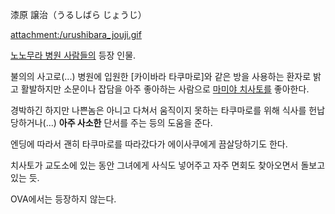 漆原 譲治（うるしばら じょうじ）

attachment:/urushibara_jouji.gif

[[노노무라 병원 사람들]]의 등장 인물.

불의의 사고로(...) 병원에 입원한 [카이바라 타쿠마로]와 같은 방을 사용하는 환자로 밝고 활발하지만 소문이나 잡담을 아주 좋아하는 사람으로 [[마미야 치사토]]를 좋아한다.

경박하긴 하지만 나쁜놈은 아니고 다쳐서 움직이지 못하는 타쿠마로를 위해 식사를 헌납당하거나(...) '''아주 사소한''' 단서를 주는 등의 도움을 준다.

엔딩에 따라서 괜히 타쿠마로를 따라갔다가 에이사쿠에게 끔살당하기도 한다.

치사토가 교도소에 있는 동안 그녀에게 사식도 넣어주고 자주 면회도 찾아오면서 돌보고 있는 듯.

OVA에서는 등장하지 않는다.

